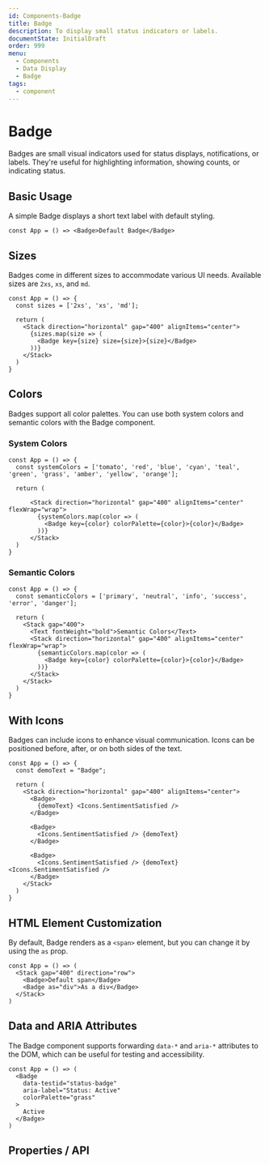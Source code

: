 ```yaml
---
id: Components-Badge
title: Badge
description: To display small status indicators or labels.
documentState: InitialDraft
order: 999
menu:
  - Components
  - Data Display
  - Badge
tags:
  - component
---
```


# Badge

Badges are small visual indicators used for status displays, notifications, or labels. They're useful for highlighting information, showing counts, or indicating status.

## Basic Usage

A simple Badge displays a short text label with default styling.

```jsx-live
const App = () => <Badge>Default Badge</Badge>
```

## Sizes

Badges come in different sizes to accommodate various UI needs. Available sizes are `2xs`, `xs`, and `md`.

```jsx-live
const App = () => {
  const sizes = ['2xs', 'xs', 'md'];
  
  return (
    <Stack direction="horizontal" gap="400" alignItems="center">
      {sizes.map(size => (
        <Badge key={size} size={size}>{size}</Badge>
      ))}
    </Stack>
  )
}
```

## Colors

Badges support all color palettes. You can use both system colors and semantic colors with the Badge component.

### System Colors

```jsx-live
const App = () => {
  const systemColors = ['tomato', 'red', 'blue', 'cyan', 'teal', 'green', 'grass', 'amber', 'yellow', 'orange'];
  
  return (

      <Stack direction="horizontal" gap="400" alignItems="center" flexWrap="wrap">
        {systemColors.map(color => (
          <Badge key={color} colorPalette={color}>{color}</Badge>
        ))}
      </Stack>
  )
}
```

### Semantic Colors

```jsx-live
const App = () => {
  const semanticColors = ['primary', 'neutral', 'info', 'success', 'error', 'danger'];
  
  return (
    <Stack gap="400">
      <Text fontWeight="bold">Semantic Colors</Text>
      <Stack direction="horizontal" gap="400" alignItems="center" flexWrap="wrap">
        {semanticColors.map(color => (
          <Badge key={color} colorPalette={color}>{color}</Badge>
        ))}
      </Stack>
    </Stack>
  )
}
```

## With Icons

Badges can include icons to enhance visual communication. Icons can be positioned before, after, or on both sides of the text.

```jsx-live
const App = () => {
  const demoText = "Badge";
  
  return (
    <Stack direction="horizontal" gap="400" alignItems="center">
      <Badge>
        {demoText} <Icons.SentimentSatisfied />
      </Badge>
      
      <Badge>
        <Icons.SentimentSatisfied /> {demoText}
      </Badge>
      
      <Badge>
        <Icons.SentimentSatisfied /> {demoText} <Icons.SentimentSatisfied />
      </Badge>
    </Stack>
  )
}
```

## HTML Element Customization

By default, Badge renders as a `<span>` element, but you can change it by using the `as` prop.

```jsx-live
const App = () => (
  <Stack gap="400" direction="row">
    <Badge>Default span</Badge>
    <Badge as="div">As a div</Badge>
  </Stack>
)
```

## Data and ARIA Attributes

The Badge component supports forwarding `data-*` and `aria-*` attributes to the DOM, which can be useful for testing and accessibility.

```jsx-live
const App = () => (
  <Badge 
    data-testid="status-badge" 
    aria-label="Status: Active"
    colorPalette="grass"
  >
    Active
  </Badge>
)
```

## Properties / API

<PropTable id="Badge" />